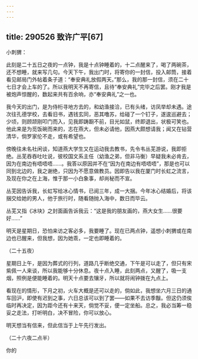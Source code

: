 ```yaml
---
---
---
```

title: 290526 致许广平[67]
---




小刺猬：

此刻是二十五日之夜的一点钟，我是十点钟睡着的，十二点醒来了，喝了两碗茶，还不想睡，就来写几句。今天下午，我出门时，将寄你的一封信，投入邮筒，接着看见邮局门外帖着条子道：“奉安典礼放假两天。”那么，我的那一封信，须在二十七日才会上车的了。所以我明天不再寄信，且待“奉安典礼”完毕之后罢。刚才我是被炮声惊醒的，数起来共有百余响，亦“奉安典礼”之一也。

我今天的出门，是为侍桁寻地方去的，和幼渔接洽，已有头绪，访凤举却未遇。途次往孔德学校，去看旧书，遇钱玄同，恶其噜苏，给碰了一个钉子，遂逡巡避去；少顷，则顾颉刚叩门而入，见我即踌蹰不前，目光如鼠，终即退出，状极可笑也。他此来是为觅饭碗而来的，志在燕大，但未必请他，因燕大颇想请我；闻又在钻营清华，倘罗家伦不走，或有希望也。

傍晚往未名社闲谈，知道燕大学生又在运动我去教书，先令韦丛芜游说，我即拒绝。丛芜吞吞吐吐说，彼校国文系主任（幼渔之弟，但非马衡）早疑我未必肯去，因为在南边有唔唔唔……。我答以原因并不在“因为在南边有唔唔唔”，那是也可以同到北边的，我之谢绝，只因为不愿意做教员。因即告以我在厦门时长虹之流言，及现在你之在上海，惟于那一小白象事，却尚秘而不宣。

丛芜因告诉我，长虹写给冰心情书，已阅三年，成一大捆。今年冰心结婚后，将该捆交给她的男人，他于旅行时，随看随抛入海中，数日而毕云。

丛芜又指《冰块》之封面画告诉我云：“这是我的朋友画的，燕大女生……很要好……”

明天是星期日，恐怕来访之客必多，我要睡了。现在已两点钟，遥想小刺猬或在南边也已醒来，但我想，因为她乖，一定也即睡着的。

（二十五夜）

星期日上午，是因为葬式的行列，道路几乎断绝交通，下午是可以走了，但只有宋紫佩一人来谈，所以我能够十分休息。夜十点入睡，此刻两点，又醒了，吸一支烟，照例是便能睡着的。明天十点要去镶牙，所以就将闹钟拨在九点上。

看现在的情形，下月之初，火车大概是还可以走的，倘如此，我想坐六月三日的通车回沪，即使有迟到之事，六日总该可以到了罢——如果不去访季黻。但这仍须俟临时再决定，因为距今还有十来天，倘觉不妥，便一定坐船。总之，我必当筹一稳妥之走法，打听明白，决不冒险，你可以放心。

明天想当有信来，但此信当于上午先行发出。

（二十六夜二点半）

你的